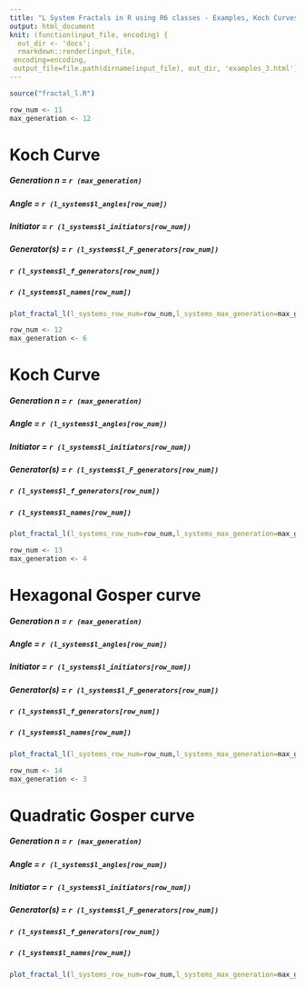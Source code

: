 ```yaml
---
title: "L System Fractals in R using R6 classes - Examples, Koch Curves"
output: html_document
knit: (function(input_file, encoding) {
  out_dir <- 'docs';
  rmarkdown::render(input_file,
 encoding=encoding,
 output_file=file.path(dirname(input_file), out_dir, 'examples_3.html'))})
---
```

```r
source("fractal_l.R")
```


```r
row_num <- 11
max_generation <- 12
```
# Koch Curve
##### Generation n = `r (max_generation)`
##### Angle = `r (l_systems$l_angles[row_num])`
##### Initiator = `r (l_systems$l_initiators[row_num])`
##### Generator(s) = `r (l_systems$l_F_generators[row_num])`
##### `r (l_systems$l_f_generators[row_num])`
##### `r (l_systems$l_names[row_num])`
```r
plot_fractal_l(l_systems_row_num=row_num,l_systems_max_generation=max_generation)
```


```r
row_num <- 12
max_generation <- 6
```
# Koch Curve
##### Generation n = `r (max_generation)`
##### Angle = `r (l_systems$l_angles[row_num])`
##### Initiator = `r (l_systems$l_initiators[row_num])`
##### Generator(s) = `r (l_systems$l_F_generators[row_num])`
##### `r (l_systems$l_f_generators[row_num])`
##### `r (l_systems$l_names[row_num])`
```r
plot_fractal_l(l_systems_row_num=row_num,l_systems_max_generation=max_generation)
```


```r
row_num <- 13
max_generation <- 4
```
# Hexagonal Gosper curve
##### Generation n = `r (max_generation)`
##### Angle = `r (l_systems$l_angles[row_num])`
##### Initiator = `r (l_systems$l_initiators[row_num])`
##### Generator(s) = `r (l_systems$l_F_generators[row_num])`
##### `r (l_systems$l_f_generators[row_num])`
##### `r (l_systems$l_names[row_num])`
```r
plot_fractal_l(l_systems_row_num=row_num,l_systems_max_generation=max_generation)
```


```r
row_num <- 14
max_generation <- 3
```
# Quadratic Gosper curve
##### Generation n = `r (max_generation)`
##### Angle = `r (l_systems$l_angles[row_num])`
##### Initiator = `r (l_systems$l_initiators[row_num])`
##### Generator(s) = `r (l_systems$l_F_generators[row_num])`
##### `r (l_systems$l_f_generators[row_num])`
##### `r (l_systems$l_names[row_num])`
```r
plot_fractal_l(l_systems_row_num=row_num,l_systems_max_generation=max_generation)
```

